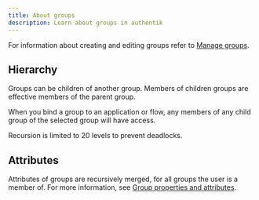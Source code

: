 ```yaml
---
title: About groups
description: Learn about groups in authentik
---
```


For information about creating and editing groups refer to [Manage groups](./manage_groups.md).

## Hierarchy

Groups can be children of another group. Members of children groups are effective members of the parent group.

When you bind a group to an application or flow, any members of any child group of the selected group will have access.

Recursion is limited to 20 levels to prevent deadlocks.

## Attributes

Attributes of groups are recursively merged, for all groups the user is a member of. For more information, see [Group properties and attributes](./group_ref.md).

